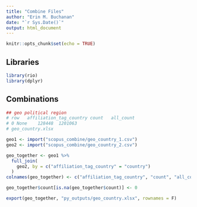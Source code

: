 ```yaml
---
title: "Combine Files"
author: "Erin M. Buchanan"
date: "`r Sys.Date()`"
output: html_document
---
```


```r
knitr::opts_chunk$set(echo = TRUE)
```

## Libraries

```r
library(rio)
library(dplyr)
```

## Combinations

```r
## geo political region 
# row	affiliation_tag_country	count	all_count
# 0	None	128448	1201063
# geo_country.xlsx

geo1 <- import("scopus_combine/geo_country_1.csv")
geo2 <- import("scopus_combine/geo_country_2.csv")

geo_together <- geo1 %>% 
  full_join(
    geo2, by = c("affiliation_tag_country" = "country")
  )
colnames(geo_together) <- c("affiliation_tag_country", "count", "all_count")

geo_together$count[is.na(geo_together$count)] <- 0

export(geo_together, "py_outputs/geo_country.xlsx", rownames = F)
```


